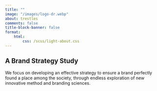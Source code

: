 ```yaml
---
title: ""
image: "/images/logo-dr.webp"
about: trestles
comments: false
title-block-banner: false
format:
    html:
        css: /scss/light-about.css
---
```

::: {.about}
# A Brand Strategy Study

We focus on developing an effective strategy to ensure a brand perfectly found a place among the society, through endless exploration of new innovative method and branding sciences.
:::

